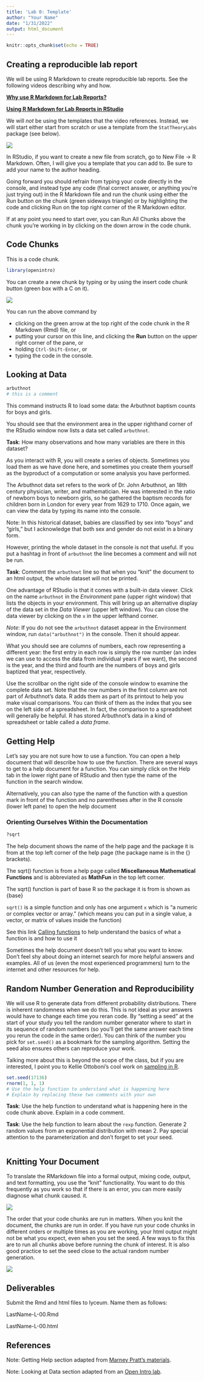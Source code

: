 ```yaml
---
title: 'Lab 0: Template'
author: "Your Name"
date: "1/31/2022"
output: html_document
---
```


```r
knitr::opts_chunk$set(echo = TRUE)
```

## Creating a reproducible lab report

We will be using R Markdown to create reproducible lab reports. See the following videos describing why and how. 

[**Why use R Markdown for Lab Reports?**](https://youtu.be/lNWVQ2oxNho)


[**Using R Markdown for Lab Reports in RStudio**](https://youtu.be/o0h-eVABe9M)

We will *not* be using the templates that the video references. Instead, we will start either start from scratch or use a template from the `StatTheoryLabs` package (see below).

![](template.png)

In RStudio, if you want to create a new file from scratch, go to New File -> R Markdown. Often, I will give you a template that you can add to. Be sure to add your name to the author heading.

Going forward you should refrain from typing your code directly in the console, and instead type any code (final correct answer, or anything you're just trying out) in the R Markdown file and run the chunk using either the Run button on the chunk  (green sideways triangle) or by highlighting the code and clicking Run on the top  right corner of the R Markdown editor. 

If at any point you need to start over, you can Run All Chunks above the chunk you're working in by clicking on the down arrow in the code chunk.

## Code Chunks 

This is a code chunk. 

```r
library(openintro)
```

You can create a new chunk by typing or by using the insert code chunk button (green box with a C on it).

![](new-code-chunk.png)

You can run the above command by

- clicking on the green arrow at the top right of the code chunk in the R Markdown (Rmd) file, or
- putting your cursor on this line, and clicking the **Run** button on the upper right corner of the pane, or
- holding `Ctrl-Shift-Enter`, or
- typing the code in the console.

## Looking at Data

```r
arbuthnot
# this is a comment
```

This command instructs R to load some data: the Arbuthnot baptism counts for boys and girls. 

You should see that the environment area in the upper righthand corner of the RStudio window now lists a data set called `arbuthnot`.

**Task**: How many observations and how many variables are there in this dataset?

As you interact with R, you will create a series of objects. Sometimes you load them as we have done here, and sometimes you create them yourself as the byproduct of a computation or some analysis you have performed.

The Arbuthnot data set refers to the work of Dr. John Arbuthnot, an 18th century physician, writer, and mathematician. He was interested in the ratio of newborn boys to newborn girls, so he gathered the baptism records for children born in London for every year from 1629 to 1710. Once again, we can view the data by typing its name into the console.

Note: In this historical dataset, babies are classified by sex into "boys" and "girls," but I acknowledge that both sex and gender do not exist in a binary form.

However, printing the whole dataset in the console is not that useful. If you put a hashtag in front of `arbuthnot` the line becomes a comment and will not be run. 

**Task**: Comment the `arbuthnot` line so that when you "knit" the document to an html output, the whole dataset will not be printed.

One advantage of RStudio is that it comes with a built-in data viewer. 
Click on the name `arbuthnot` in the *Environment* pane (upper right window) that lists the objects in your environment. This will bring up an alternative display of the data set in the *Data Viewer* (upper left window). 
You can close the data viewer by clicking on the `x` in the upper lefthand corner.

*Note*: If you do not see the `arbuthnot` dataset appear in the Environment window, run `data("arbuthnot")` in the console. Then it should appear.

What you should see are columns of numbers, each row representing a different year: the first entry in each row is simply the row number (an index we can use to access the data from individual years if we want), the second is the year, and the third and fourth are the numbers of boys and girls baptized that year, respectively. 

Use the scrollbar on the right side of the console window to examine the complete data set. Note that the row numbers in the first column are not part of Arbuthnot's data. R adds them as part of its printout to help you make visual comparisons. You can think of them as the index that you see on the left side of a spreadsheet. In fact, the comparison to a spreadsheet will generally be helpful. R has stored Arbuthnot's data in a kind of spreadsheet or table called a *data frame*.


## Getting Help

Let's say you are not sure how to use a function.  You can open a help document that will describe how to use the function. There are several ways to get to a help document for a function.  You can simply click on the Help tab in the lower right pane of RStudio and then type the name of the function in the search window.


Alternatively, you can also type the name of the function with a question mark in front of the function and no parentheses after in the R console (lower left pane) to open the help document

### Orienting Ourselves Within the Documentation

```r
?sqrt
```

The help document shows the name of the help page and the package it is from at the top left corner of the help page (the package name is in the {} brackets).

The sqrt() function is from a help page called **Miscellaneous Mathematical Functions** and is abbreviated as **MathFun** in the top left corner.

The sqrt() function is part of base R so the package it is from is shown as {base}

`sqrt()` is a simple function and only has one argument `x` which is "a numeric or complex vector or array." (which means you can put in a single value, a vector, or matrix of values inside the function)

See this link [Calling functions](https://r4ds.had.co.nz/workflow-basics.html#calling-functions) to help understand the basics of what a function is and how to use it

Sometimes the help document doesn't tell you what you want to know.  Don't feel shy about doing an internet search for more helpful answers and examples.  All of us (even the most experienced programmers) turn to the internet and other resources for help.


## Random Number Generation and Reproducibility

We will use R to generate data from different probability distributions. There is inherent randomness when we do this. This is not ideal as your answers would have to change each time you reran code. By "setting a seed" at the start of your study you tell the random number generator where to start in its sequence of random numbers (so you'll get the same answer each time you rerun the code in the same order). You can think of the number you pick for `set.seed()` as a bookmark for the sampling algorithm. Setting the seed also ensures others can reproduce your work.

Talking more about this is beyond the scope of the class, but if you are interested, I point you to Kellie Ottoboni's cool work on [sampling in R](http://www.kellieottoboni.com/posts/2019/01/random-problems-with-r/).


```r
set.seed(17136)
rnorm(1, 1, 1)
# Use the help function to understand what is happening here
# Explain by replacing these two comments with your own 
```

**Task**: Use the help function to understand what is happening here in the code chunk above. Explain in a code comment.

**Task**: Use the help function to learn about the `rexp` function. Generate 2 random values from an exponential distribution with mean 2. Pay special attention to the parameterization and don't forget to set your seed.

```r

```

## Knitting Your Document

To translate the RMarkdown file into a formal output, mixing code, output, and text formatting, you use the "knit" functionality. You want to do this frequently as you work so that if there is an error, you can more easily diagnose what chunk caused. it. 

![](knit.png)

The order that your code chunks are run in matters. When you knit the document, the chunks are run in order. If you have run your code chunks in different orders or multiple times as you are working, your html output might not be what you expect, even when you set the seed. A few ways to fix this are to run all chunks above before running the chunk of interest. It is also good practice to set the seed close to the actual random number generation.

![](run-chunks.png)

## Deliverables

Submit the Rmd and html files to lyceum. Name them as follows:

LastName-L-00.Rmd  

LastName-L-00.html


## References 

Note: Getting Help section adapted from [Marney Pratt's materials](https://github.com/marneypratt/r4bio/tree/main/inst/tutorials/basics).

Note: Looking at Data section adapted from an [Open Intro lab](http://openintrostat.github.io/oilabs-tidy/01_intro_to_r/intro_to_r.html).
